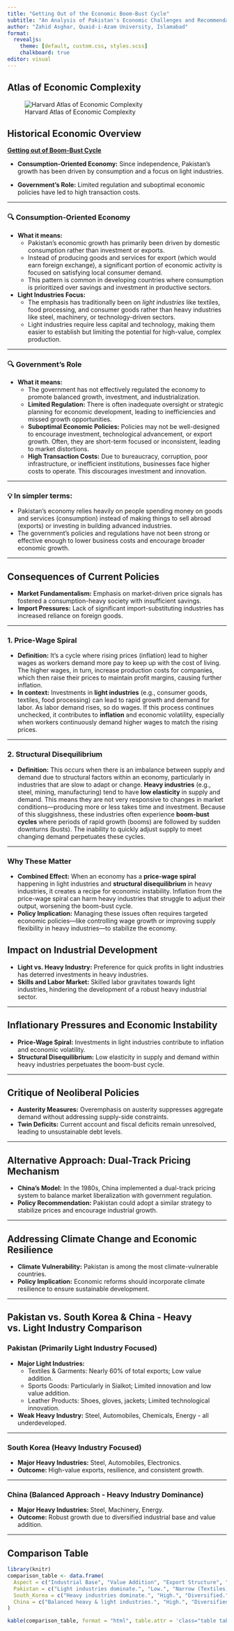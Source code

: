 ---
title: "Getting Out of the Economic Boom-Bust Cycle"
subtitle: "An Analysis of Pakistan's Economic Challenges and Recommendations"
author: "Zahid Asghar, Quaid-i-Azam University, Islamabad"
format:
  revealjs: 
    theme: [default, custom.css, styles.scss]
    chalkboard: true
editor: visual
---

## Atlas of Economic Complexity

![Harvard Atlas of Economic Complexity](https://atlas.cid.harvard.edu/countries/1/overview)




## Historical Economic Overview

[**Getting out of Boom-Bust Cycle**](https://www.brecorder.com/news/40355109/getting-out-of-the-economic-boom-bust-cycle)


- **Consumption-Oriented Economy:** Since independence, Pakistan's growth has been driven by consumption and a focus on light industries. 

- **Government's Role:** Limited regulation and suboptimal economic policies have led to high transaction costs.

---

### 🔍 **Consumption-Oriented Economy**  
- **What it means:** 
  - Pakistan’s economic growth has primarily been driven by domestic consumption rather than investment or exports.
  - Instead of producing goods and services for export (which would earn foreign exchange), a significant portion of economic activity is focused on satisfying local consumer demand.
  - This pattern is common in developing countries where consumption is prioritized over savings and investment in productive sectors.

- **Light Industries Focus:** 
  - The emphasis has traditionally been on *light industries* like textiles, food processing, and consumer goods rather than heavy industries like steel, machinery, or technology-driven sectors.
  - Light industries require less capital and technology, making them easier to establish but limiting the potential for high-value, complex production.

---

### 🔍 **Government’s Role**  
- **What it means:** 
  - The government has not effectively regulated the economy to promote balanced growth, investment, and industrialization.
  - **Limited Regulation:** There is often inadequate oversight or strategic planning for economic development, leading to inefficiencies and missed growth opportunities.
  - **Suboptimal Economic Policies:** Policies may not be well-designed to encourage investment, technological advancement, or export growth. Often, they are short-term focused or inconsistent, leading to market distortions.
  - **High Transaction Costs:** Due to bureaucracy, corruption, poor infrastructure, or inefficient institutions, businesses face higher costs to operate. This discourages investment and innovation.

---

### 💡 **In simpler terms:**  
- Pakistan’s economy relies heavily on people spending money on goods and services (consumption) instead of making things to sell abroad (exports) or investing in building advanced industries.
- The government’s policies and regulations have not been strong or effective enough to lower business costs and encourage broader economic growth.

---

## Consequences of Current Policies

- **Market Fundamentalism:** Emphasis on market-driven price signals has fostered a consumption-heavy society with insufficient savings.
- **Import Pressures:** Lack of significant import-substituting industries has increased reliance on foreign goods.

---

### **1. Price-Wage Spiral**
- **Definition:** It's a cycle where rising prices (inflation) lead to higher wages as workers demand more pay to keep up with the cost of living. The higher wages, in turn, increase production costs for companies, which then raise their prices to maintain profit margins, causing further inflation. 
- **In context:** Investments in **light industries** (e.g., consumer goods, textiles, food processing) can lead to rapid growth and demand for labor. As labor demand rises, so do wages. If this process continues unchecked, it contributes to **inflation** and economic volatility, especially when workers continuously demand higher wages to match the rising prices.

---

### **2. Structural Disequilibrium**
- **Definition:** This occurs when there is an imbalance between supply and demand due to structural factors within an economy, particularly in industries that are slow to adapt or change.
**Heavy industries** (e.g., steel, mining, manufacturing) tend to have **low elasticity** in supply and demand. This means they are not very responsive to changes in market conditions—producing more or less takes time and investment. Because of this sluggishness, these industries often experience **boom-bust cycles** where periods of rapid growth (booms) are followed by sudden downturns (busts). The inability to quickly adjust supply to meet changing demand perpetuates these cycles.

---

### **Why These Matter**
- **Combined Effect:** When an economy has a **price-wage spiral** happening in light industries and **structural disequilibrium** in heavy industries, it creates a recipe for economic instability. Inflation from the price-wage spiral can harm heavy industries that struggle to adjust their output, worsening the boom-bust cycle. 
- **Policy Implication:** Managing these issues often requires targeted economic policies—like controlling wage growth or improving supply flexibility in heavy industries—to stabilize the economy.




## Impact on Industrial Development

- **Light vs. Heavy Industry:** Preference for quick profits in light industries has deterred investments in heavy industries.
- **Skills and Labor Market:** Skilled labor gravitates towards light industries, hindering the development of a robust heavy industrial sector.

---

## Inflationary Pressures and Economic Instability

- **Price-Wage Spiral:** Investments in light industries contribute to inflation and economic volatility.
- **Structural Disequilibrium:** Low elasticity in supply and demand within heavy industries perpetuates the boom-bust cycle.

---

## Critique of Neoliberal Policies

- **Austerity Measures:** Overemphasis on austerity suppresses aggregate demand without addressing supply-side constraints.
- **Twin Deficits:** Current account and fiscal deficits remain unresolved, leading to unsustainable debt levels.

---

## Alternative Approach: Dual-Track Pricing Mechanism

- **China's Model:** In the 1980s, China implemented a dual-track pricing system to balance market liberalization with government regulation.
- **Policy Recommendation:** Pakistan could adopt a similar strategy to stabilize prices and encourage industrial growth.

---

## Addressing Climate Change and Economic Resilience

- **Climate Vulnerability:** Pakistan is among the most climate-vulnerable countries.
- **Policy Implication:** Economic reforms should incorporate climate resilience to ensure sustainable development.

---

## Pakistan vs. South Korea & China - Heavy vs. Light Industry Comparison

### Pakistan (Primarily Light Industry Focused)
- **Major Light Industries:**
  - Textiles & Garments: Nearly 60% of total exports; Low value addition.
  - Sports Goods: Particularly in Sialkot; Limited innovation and low value addition.
  - Leather Products: Shoes, gloves, jackets; Limited technological innovation.
- **Weak Heavy Industry:** Steel, Automobiles, Chemicals, Energy - all underdeveloped.

---

### South Korea (Heavy Industry Focused)
- **Major Heavy Industries:** Steel, Automobiles, Electronics.
- **Outcome:** High-value exports, resilience, and consistent growth.

---

### China (Balanced Approach - Heavy Industry Dominance)
- **Major Heavy Industries:** Steel, Machinery, Energy.
- **Outcome:** Robust growth due to diversified industrial base and value addition.

---

## Comparison Table {.scrollable}

```{r}
library(knitr)
comparison_table <- data.frame(
  Aspect = c("Industrial Base", "Value Addition", "Export Structure", "Economic Stability", "Technology & Innovation"),
  Pakistan = c("Light industries dominate.", "Low.", "Narrow (Textiles).", "Boom-bust cycles.", "Low investment."),
  South_Korea = c("Heavy industries dominate.", "High.", "Diversified.", "Consistent growth.", "High R&D investment."),
  China = c("Balanced heavy & light industries.", "High.", "Diversified.", "Resilient.", "High R&D investment.")
)

kable(comparison_table, format = "html", table.attr = 'class="table table-striped"')

```


